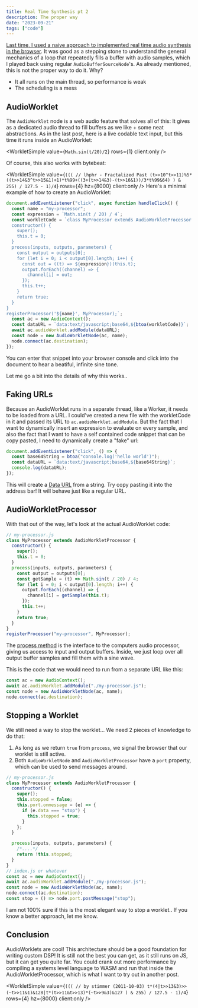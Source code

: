 ```yaml
---
title: Real Time Synthesis pt 2
description: The proper way
date: "2023-09-21"
tags: ["code"]
---
```



[Last time, I used a naive approach to implemented real time audio synthesis in the browser](https://loophole-letters.netlify.app/real-time-synthesis/).
It was good as a stepping stone to understand the general mechanics of a loop that repeatedly fills a buffer with audio samples,
which I played back using regular `AudioBufferSourceNode`'s. As already mentioned, this is not the proper way to do it. Why?

- It all runs on the main thread, so performance is weak
- The scheduling is a mess

## AudioWorklet

The `AudioWorklet` node is a web audio feature that solves all of this: It gives as a dedicated audio thread to fill buffers as we like + some neat abstractions.
As in the last post, here is a live codable text input, but this time it runs inside an AudioWorklet:

<WorkletSimple value={`Math.sin(t/20)/2`} rows={1} client:only />

Of course, this also works with bytebeat:

<WorkletSimple
  value={`((( // lhphr - Fractalized Past
(t>>10^t>>11)%5*((t>>14&3^t>>15&1)+1)*t%99+((3+(t>>14&3)-(t>>16&1))/3*t%99&64)
) & 255) / 127.5 - 1)/4`}
  rows={4}
  hz={8000}
  client:only
/>
Here's a minimal example of how to create an AudioWorklet:

```js
document.addEventListener("click", async function handleClick() {
  const name = "my-processor";
  const expression = `Math.sin(t / 20) / 4`;
  const workletCode = `class MyProcessor extends AudioWorkletProcessor {
  constructor() {
    super();
    this.t = 0;
  }
  process(inputs, outputs, parameters) {
    const output = outputs[0];
    for (let i = 0; i < output[0].length; i++) {
      const out = ((t) => ${expression})(this.t);
      output.forEach((channel) => {
        channel[i] = out;
      });
      this.t++;
    }
    return true;
  }
}
registerProcessor('${name}', MyProcessor);`;
  const ac = new AudioContext();
  const dataURL = `data:text/javascript;base64,${btoa(workletCode)}`;
  await ac.audioWorklet.addModule(dataURL);
  const node = new AudioWorkletNode(ac, name);
  node.connect(ac.destination);
});
```

You can enter that snippet into your browser console and click into the document to hear a beatiful, infinite sine tone.

Let me go a bit into the details of why this works..

## Faking URLs

Because an AudioWorklet runs in a separate thread, like a Worker, it needs to be loaded from a URL.
I could've created a new file with the workletCode in it and passed its URL to `ac.audioWorklet.addModule`.
But the fact that I want to dynamically insert an expression to evaluate on every sample, and also the fact that
I want to have a self contained code snippet that can be copy pasted, I need to dynamically create a "fake" url:

```js
document.addEventListener("click", () => {
  const base64String = btoa("console.log('hello world')");
  const dataURL = `data:text/javascript;base64,${base64String}`;
  console.log(dataURL);
});
```

This will create a [Data URL](https://developer.mozilla.org/en-US/docs/Web/HTTP/Basics_of_HTTP/Data_URLs) from a string.
Try copy pasting it into the address bar! It will behave just like a regular URL.

## AudioWorkletProcessor

With that out of the way, let's look at the actual AudioWorklet code:

```js
// my-processor.js
class MyProcessor extends AudioWorkletProcessor {
  constructor() {
    super();
    this.t = 0;
  }
  process(inputs, outputs, parameters) {
    const output = outputs[0];
    const getSample = (t) => Math.sin(t / 20) / 4;
    for (let i = 0; i < output[0].length; i++) {
      output.forEach((channel) => {
        channel[i] = getSample(this.t);
      });
      this.t++;
    }
    return true;
  }
}
registerProcessor("my-processor", MyProcessor);
```

The [process method](https://developer.mozilla.org/en-US/docs/Web/API/AudioWorkletProcessor/process) is the interface to the computers audio processor, giving us access to input and output buffers.
Inside, we just loop over all output buffer samples and fill them with a sine wave.

This is the code that we would need to run from a separate URL like this:

```js
const ac = new AudioContext();
await ac.audioWorklet.addModule("./my-processor.js");
const node = new AudioWorkletNode(ac, name);
node.connect(ac.destination);
```

## Stopping a Worklet

We still need a way to stop the worklet... We need 2 pieces of knowledge to do that:

1. As long as we return `true` from `process`, we signal the browser that our worklet is still active.
2. Both `AudioWorkletNode` and `AudioWorkletProcessor` have a `port` property, which can be used to send messages around.

```js
// my-processor.js
class MyProcessor extends AudioWorkletProcessor {
  constructor() {
    super();
    this.stopped = false;
    this.port.onmessage = (e) => {
      if (e.data === "stop") {
        this.stopped = true;
      }
    };
  }

  process(inputs, outputs, parameters) {
    /*....*/
    return !this.stopped;
  }
}
// index.js or whatever
const ac = new AudioContext();
await ac.audioWorklet.addModule("./my-processor.js");
const node = new AudioWorkletNode(ac, name);
node.connect(ac.destination);
const stop = () => node.port.postMessage("stop");
```

I am not 100% sure if this is the most elegant way to stop a worklet.. If you know a better approach, let me know.

## Conclusion

AudioWorklets are cool! This architecture should be a good foundation for writing custom DSP!
It is still not the best you can get, as it still runs on JS, but it can get you quite far.
You could crank out more performance by compiling a systems level language to WASM and run that inside the AudioWorkletProcessor,
which is what I want to try out in another post.

<WorkletSimple
  value={`((( // by stimmer (2011-10-03)
t*(4|t>>13&3)>>(~t>>11&1)&128|t*(t>>11&t>>13)*(~t>>9&3)&127
) & 255) / 127.5 - 1)/4`}
  rows={4}
  hz={8000}
  client:only
/>
